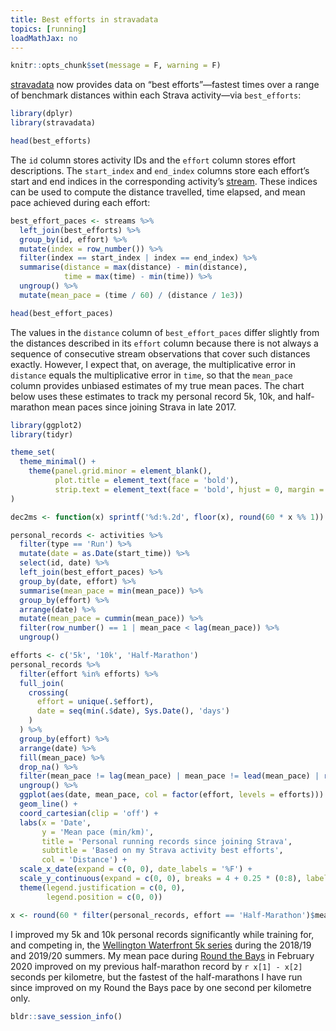 ```yaml
---
title: Best efforts in stravadata
topics: [running]
loadMathJax: no
---
```


```r
knitr::opts_chunk$set(message = F, warning = F)
```

[stravadata](https://github.com/bldavies/stravadata) now provides data on "best efforts"---fastest times over a range of benchmark distances within each Strava activity---via `best_efforts`:

```r
library(dplyr)
library(stravadata)

head(best_efforts)
```

The `id` column stores activity IDs and the `effort` column stores effort descriptions.
The `start_index` and `end_index` columns store each effort's start and end indices in the corresponding activity's [stream](/blog/activity-streams-stravadata).
These indices can be used to compute the distance travelled, time elapsed, and mean pace achieved during each effort:

```r
best_effort_paces <- streams %>%
  left_join(best_efforts) %>%
  group_by(id, effort) %>%
  mutate(index = row_number()) %>%
  filter(index == start_index | index == end_index) %>%
  summarise(distance = max(distance) - min(distance),
            time = max(time) - min(time)) %>%
  ungroup() %>%
  mutate(mean_pace = (time / 60) / (distance / 1e3))

head(best_effort_paces)
```

The values in the `distance` column of `best_effort_paces` differ slightly from the distances described in its `effort` column because there is not always a sequence of consecutive stream observations that cover such distances exactly.
However, I expect that, on average, the multiplicative error in `distance` equals the multiplicative error in `time`, so that the `mean_pace` column provides unbiased estimates of my true mean paces.
The chart below uses these estimates to track my personal record 5k, 10k, and half-marathon mean paces since joining Strava in late 2017.

```r
library(ggplot2)
library(tidyr)

theme_set(
  theme_minimal() +
    theme(panel.grid.minor = element_blank(),
          plot.title = element_text(face = 'bold'),
          strip.text = element_text(face = 'bold', hjust = 0, margin = margin(b = 5), size = 10))
)

dec2ms <- function(x) sprintf('%d:%.2d', floor(x), round(60 * x %% 1))

personal_records <- activities %>%
  filter(type == 'Run') %>%
  mutate(date = as.Date(start_time)) %>%
  select(id, date) %>%
  left_join(best_effort_paces) %>%
  group_by(date, effort) %>%
  summarise(mean_pace = min(mean_pace)) %>%
  group_by(effort) %>%
  arrange(date) %>%
  mutate(mean_pace = cummin(mean_pace)) %>%
  filter(row_number() == 1 | mean_pace < lag(mean_pace)) %>%
  ungroup()

efforts <- c('5k', '10k', 'Half-Marathon')
personal_records %>%
  filter(effort %in% efforts) %>%
  full_join(
    crossing(
      effort = unique(.$effort),
      date = seq(min(.$date), Sys.Date(), 'days')
    )
  ) %>%
  group_by(effort) %>%
  arrange(date) %>%
  fill(mean_pace) %>%
  drop_na() %>%
  filter(mean_pace != lag(mean_pace) | mean_pace != lead(mean_pace) | row_number() %in% c(1, n())) %>%
  ungroup() %>%
  ggplot(aes(date, mean_pace, col = factor(effort, levels = efforts))) +
  geom_line() +
  coord_cartesian(clip = 'off') +
  labs(x = 'Date',
       y = 'Mean pace (min/km)',
       title = 'Personal running records since joining Strava',
       subtitle = 'Based on my Strava activity best efforts',
       col = 'Distance') +
  scale_x_date(expand = c(0, 0), date_labels = '%F') +
  scale_y_continuous(expand = c(0, 0), breaks = 4 + 0.25 * (0:8), labels = dec2ms, limits = c(4, NA)) +
  theme(legend.justification = c(0, 0),
        legend.position = c(0, 0))
```

```r
x <- round(60 * filter(personal_records, effort == 'Half-Marathon')$mean_pace)
```

I improved my 5k and 10k personal records significantly while training for, and competing in, the [Wellington Waterfront 5k series](https://waterfront5k.nz) during the 2018/19 and 2019/20 summers.
My mean pace during [Round the Bays](https://wellingtonroundthebays.co.nz) in February 2020 improved on my previous half-marathon record by `r x[1] - x[2]` seconds per kilometre, but the fastest of the half-marathons I have run since improved on my Round the Bays pace by one second per kilometre only.

```r
bldr::save_session_info()
```
